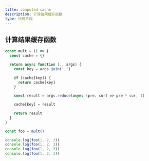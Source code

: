 ---
title: computed-cache
description: 计算结果缓存函数
type: 代码片段
---

## 计算结果缓存函数

```js
const mult = () => {
  const cache = {}

  return async function (...args) {
    const key = args.join(',')

    if (cache[key]) {
      return cache[key]
    }

    const result = args.reduce(async (pre, cur) => pre * cur, 1)

    cache[key] = result

    return result
  }
}

const foo = mult()

console.log(foo(1, 2, 3))
console.log(foo(1, 2, 3))
console.log(foo(1, 2, 3))
console.log(foo(1, 2, 3))
```

